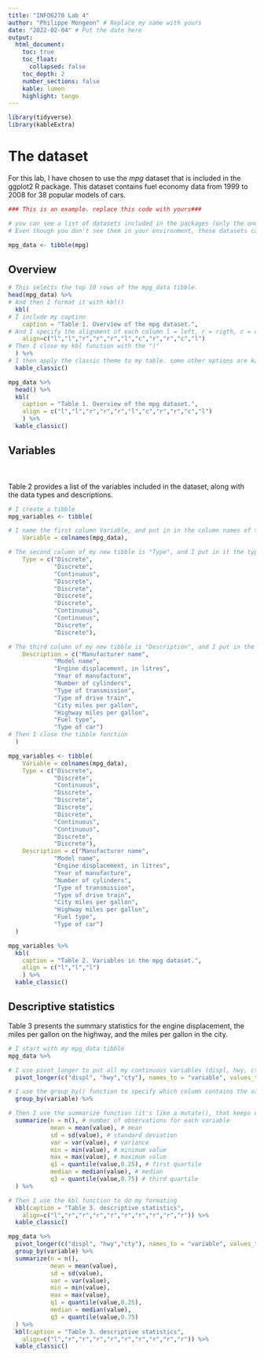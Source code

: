 ```yaml
---
title: "INFO6270 Lab 4"
author: "Philippe Mongeon" # Replace my name with yours
date: "2022-02-04" # Put the date here
output: 
  html_document:
    toc: true 
    toc_float:       
      collapsed: false
    toc_depth: 2
    number_sections: false 
    kable: lumen
    highlight: tango
---
```


<!--# The following code block loads all the packages I need in this script. The code chunk itself will not be visible in my HTML output because I included the argument echo = FALSE. I also do not whant to display the messages and warnings that R sends when the code executes, so I am including  -->

```r
library(tidyverse)
library(kableExtra)
```

# The dataset

<!--# This is my introduction, replace it with your own. -->

For this lab, I have chosen to use the *mpg* dataset that is included in the ggplot2 R package. This dataset contains fuel economy data from 1999 to 2008 for 38 popular models of cars.

<!--# Load your dataset in a tibble in your environment (DO NOT DISPLAY THIS CODE CHUNK IN THE HTML OUTPUT -->

```r
### This is an example. replace this code with yours###

# you can see a list of datasets included in the packages (only the ones you have loaded) using the data() function. 
# Even though you don't see them in your environment, these datasets can be called just like other regular objects. Here I'm just creating an object called mpg_data in my environment and storing into it the mpg dataset. I'm calling it mpg_data just to avoid the confusion between the tibble in my environment and the orinigal and invisible mpg dataset.

mpg_data <- tibble(mpg)
```

## Overview  <!--# 1 pts -->

<!--#INSTRUCTIONS:1. Use head() and the kbl() to print the top 10 rows of your tibble. 2. Use kbl() to format your displayed tibble.3. Include a caption4. Look at the 7 rules for making good looking tables on the website and try to follow them Note: The following code contains an example, replace it with your own code. Do not display the code in the HTML output.-->

```r
# This selects the top 10 rows of the mpg_data tibble.
head(mpg_data) %>% 
# And then I format it with kbl()
  kbl(
# I include my caption
    caption = "Table 1. Overview of the mpg dataset.",
# And I specify the alignment of each column l = left, r = rigth, c = center. 
    align=c("l","l","r","r","r","l","c","r","r","c","l")
# Then I close my kbl function with the ")"      
  ) %>% 
# I then apply the classic theme to my table. some other options are kable_classic_2, kable_minimal(), kable_material(), kable_material_dark(), and kable_paper().
  kable_classic() 
```

<!--# If you find the commented code a bit difficult to read, here it is without comments this code will not be executed (eval = FALSE) or displayed (echo = FALSE) -->

```r
mpg_data %>% 
  head() %>% 
  kbl(
    caption = "Table 1. Overview of the mpg dataset.",
    align = c("l","l","r","r","r","l","c","r","r","c","l")
    ) %>% 
  kable_classic()
```

## Variables <!--# 2 pts -->

<!--#  INSTRUCTIONS:1. Create a table that contains the following three columns:   a. Variable (The name of the variable)   b. Type (Continuous or Discrete)   c. Description (a VERY SHORT desription of the variable)2. Use tha same formatting as you did for the previous table.3.Introduce your table with a short text. You can use my example below as you wishNote: The following codes contains an example. The first one creates the tibble, the second code displays it. Replace my code with your own. Do not display the code in the HTML output.-->\
\
Table 2 provides a list of the variables included in the dataset, along with the data types and descriptions.

```r
# I create a tibble 
mpg_variables <- tibble(

# I name the first column Variable, and put in in the column names of the mpg_data tibbleusing colnames(). 
    Variable = colnames(mpg_data),

# The second column of my new tibble is "Type", and I put in it the type of each variable.
    Type = c("Discrete",
             "Discrete",
             "Continuous",
             "Discrete",
             "Discrete",
             "Discrete",
             "Discrete",
             "Continuous",
             "Continuous",
             "Discrete",
             "Discrete"),

# The third column of my new tibble is "Description", and I put in the description of each variable
    Description = c("Manufacturer name",
             "Model name",
             "Engine displacement, in litres",
             "Year of manufacture",
             "Number of cylinders",
             "Type of transmission",
             "Type of drive train",
             "City miles per gallon",
             "Highway miles per gallon",
             "Fuel type",
             "Type of car")
# Then I close the tibble fonction
  )
```

<!--# This is the same code but without the comments -->

```r

mpg_variables <- tibble(
    Variable = colnames(mpg_data),
    Type = c("Discrete",
             "Discrete",
             "Continuous",
             "Discrete",
             "Discrete",
             "Discrete",
             "Discrete",
             "Continuous",
             "Continuous",
             "Discrete",
             "Discrete"),
    Description = c("Manufacturer name",
             "Model name",
             "Engine displacement, in litres",
             "Year of manufacture",
             "Number of cylinders",
             "Type of transmission",
             "Type of drive train",
             "City miles per gallon",
             "Highway miles per gallon",
             "Fuel type",
             "Type of car")
  )
```

<!--# And now I display my table -->

```r
mpg_variables %>% 
  kbl(
    caption = "Table 2. Variables in the mpg dataset.",
    align = c("l","l","l")
    ) %>% 
  kable_classic()
```

## Descriptive statistics <!--# 2 pts -->

<!--# INSTRUCTIONS:1. Create a descriptive statistics summary for each continuous variables (DO NOT INCLUDE DISCRETE VARIABLES) which includes:   a. the number of observations: n()   b. the mean: mean()   c. the standard deviation: sd()   d. the variance: var()   e. the minimum value: min()   f. the maximum value: max()   g. the first quartile: quantile()   h. the median quartile: median()   i. the third quartile: quantile()2. Use tha same formatting as you did for the previous table.3.Introduce your table with a short text. You can use my example below as you wishNote: The following codes contains an example. Replace my code with your own. Do not display the code in the HTML output. -->

Table 3 presents the summary statistics for the engine displacement, the miles per gallon on the highway, and the miles per gallon in the city.

```r

# I start with my mpg_data tibble
mpg_data %>% 

# I use pivot_longer to put all my continuous variables (displ, hwy, cty) in one column that I name "variable", and their value in another column that I name "value"
  pivot_longer(c("displ", "hwy","cty"), names_to = "variable", values_to = "value") %>% 

# I use the group_by() function to specify which column contains the variables I want to calculate my statistics for. In this case, it is the "variable" column I just created.
  group_by(variable) %>% 

# Then I use the summarize function (it's like a mutate(), that keeps only the groups and the computed values, dropping every other column.
  summarize(n = n(), # number of observations for each variable
            mean = mean(value), # mean
            sd = sd(value), # standard deviation
            var = var(value), # variance
            min = min(value), # minimum value
            max = max(value), # maximum value
            q1 = quantile(value,0.25), # first quartile
            median = median(value), # median
            q3 = quantile(value,0.75) # third quartile
  ) %>% 

# Then I use the kbl function to do my formating
  kbl(caption = "Table 3. descriptive statistics",
    align=c("l","r","r","r","r","r","r","r","r","r")) %>% 
  kable_classic()
```

<!--# This is the same code without all the comments, and with eval=FALSE so the table doesn't display twice in the HTML output -->

```r

mpg_data %>% 
  pivot_longer(c("displ", "hwy","cty"), names_to = "variable", values_to = "value") %>% 
  group_by(variable) %>% 
  summarize(n = n(),
            mean = mean(value),
            sd = sd(value),
            var = var(value),
            min = min(value),
            max = max(value),
            q1 = quantile(value,0.25),
            median = median(value),
            q3 = quantile(value,0.75)
  ) %>% 
  kbl(caption = "Table 3. descriptive statistics",
    align=c("l","r","r","r","r","r","r","r","r","r")) %>% 
  kable_classic()
```
